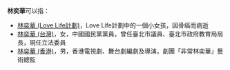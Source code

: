 '''林奕華'''可以指：
* [[林奕華_(Love_Life計劃)|林奕華 (Love Life計劃)]]，Love Life計劃中的一個小女孩，因骨癌而病逝 
* [[林奕華_(台灣)|林奕華 (台灣)]]，女，中國國民黨黨員，曾任臺北市議員、臺北市政府教育局局長，現任立法委員
* [[林奕華_(香港)|林奕華 (香港)]]，男，香港電視劇、舞台劇編劇及導演，劇團「非常林奕華」藝術總監
{{Disambiguation|Y|Cat=三字林姓人名消歧义}}